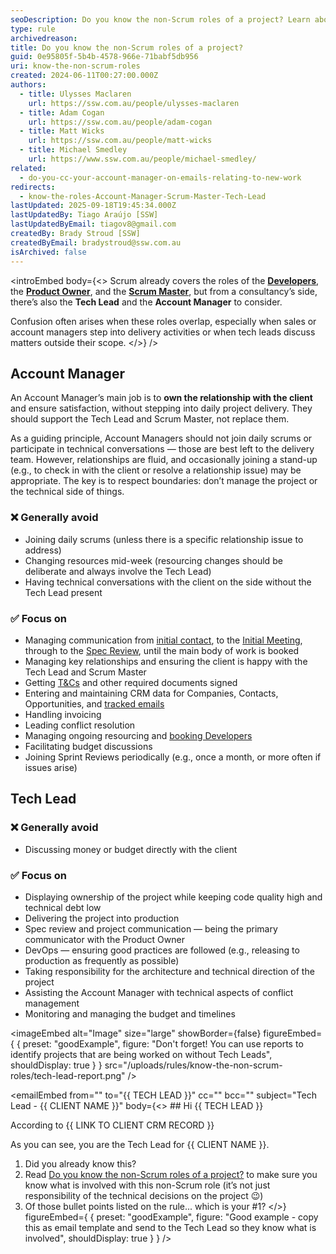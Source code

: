 ```yaml
---
seoDescription: Do you know the non-Scrum roles of a project? Learn about Account Manager and Tech Lead responsibilities beyond Scrum framework.
type: rule
archivedreason:
title: Do you know the non-Scrum roles of a project?
guid: 0e95805f-5b4b-4578-966e-71babf5db956
uri: know-the-non-scrum-roles
created: 2024-06-11T00:27:00.000Z
authors:
  - title: Ulysses Maclaren
    url: https://ssw.com.au/people/ulysses-maclaren
  - title: Adam Cogan
    url: https://ssw.com.au/people/adam-cogan
  - title: Matt Wicks
    url: https://ssw.com.au/people/matt-wicks
  - title: Michael Smedley
    url: https://www.ssw.com.au/people/michael-smedley/
related:
  - do-you-cc-your-account-manager-on-emails-relating-to-new-work
redirects:
  - know-the-roles-Account-Manager-Scrum-Master-Tech-Lead
lastUpdated: 2025-09-18T19:45:34.000Z
lastUpdatedBy: Tiago Araújo [SSW]
lastUpdatedByEmail: tiagov8@gmail.com
createdBy: Brady Stroud [SSW]
createdByEmail: bradystroud@ssw.com.au
isArchived: false
---
```


<introEmbed
  body={<>
Scrum already covers the roles of the **[Developers](https://www.youtube.com/watch?v=vLqCkj0PvtE)**, the **[Product Owner](/do-you-know-the-how-to-be-a-good-product-owner)**, and the **[Scrum Master](/the-team-do-you-help-your-scrum-master-not-scrummaster-protect-and-serve-the-team)**, but from a consultancy’s side, there’s also the **Tech Lead** and the **Account Manager** to consider.

Confusion often arises when these roles overlap, especially when sales or account managers step into delivery activities or when tech leads discuss matters outside their scope.
  </>}
/>
## Account Manager

An Account Manager’s main job is to **own the relationship with the client** and ensure satisfaction, without stepping into daily project delivery. They should support the Tech Lead and Scrum Master, not replace them.

As a guiding principle, Account Managers should not join daily scrums or participate in technical conversations — those are best left to the delivery team. However, relationships are fluid, and occasionally joining a stand-up (e.g., to check in with the client or resolve a relationship issue) may be appropriate. The key is to respect boundaries: don’t manage the project or the technical side of things.

### ❌ Generally avoid

* Joining daily scrums (unless there is a specific relationship issue to address)
* Changing resources mid-week (resourcing changes should be deliberate and always involve the Tech Lead)
* Having technical conversations with the client on the side without the Tech Lead present

### ✅ Focus on

* Managing communication from [initial contact](/do-you-manage-your-inbound-leads-effectively), to the [Initial Meeting](/meetings-do-you-know-the-agenda-for-the-initial-meeting), through to the [Spec Review](/rules-to-better-specification-reviews), until the main body of work is booked
* Managing key relationships and ensuring the client is happy with the Tech Lead and Scrum Master
* Getting [T&Cs](https://www.ssw.com.au/ssw/Standards/Forms/ConsultingOrderTermsConditions.aspx) and other required documents signed
* Entering and maintaining CRM data for Companies, Contacts, Opportunities, and [tracked emails](/track-important-emails)
* Handling invoicing
* Leading conflict resolution
* Managing ongoing resourcing and [booking Developers](/scheduling-do-you-know-how-to-book-developers-for-a-project)
* Facilitating budget discussions
* Joining Sprint Reviews periodically (e.g., once a month, or more often if issues arise)

## Tech Lead

### ❌ Generally avoid

* Discussing money or budget directly with the client

### ✅ Focus on

* Displaying ownership of the project while keeping code quality high and technical debt low
* Delivering the project into production
* Spec review and project communication — being the primary communicator with the Product Owner
* DevOps — ensuring good practices are followed (e.g., releasing to production as frequently as possible)
* Taking responsibility for the architecture and technical direction of the project
* Assisting the Account Manager with technical aspects of conflict management
* Monitoring and managing the budget and timelines

<imageEmbed
  alt="Image"
  size="large"
  showBorder={false}
  figureEmbed={ {
    preset: "goodExample",
    figure: "Don't forget! You can use reports to identify projects that are being worked on without Tech Leads",
    shouldDisplay: true
  } }
  src="/uploads/rules/know-the-non-scrum-roles/tech-lead-report.png"
/>

<emailEmbed
  from=""
  to="&#123;&#123; TECH LEAD &#125;&#125;"
  cc=""
  bcc=""
  subject="Tech Lead - &#123;&#123; CLIENT NAME &#125;&#125;"
  body={<>
    ## Hi &#123;&#123; TECH LEAD &#125;&#125;

According to &#123;&#123; LINK TO CLIENT CRM RECORD &#125;&#125;

As you can see, you are the Tech Lead for &#123;&#123; CLIENT NAME &#125;&#125;.

1. Did you already know this?
2. Read [Do you know the non-Scrum roles of a project?](/know-the-non-scrum-roles) to make sure you know what is involved with this non-Scrum role (it’s not just responsibility of the technical decisions on the project 😉)
3. Of those bullet points listed on the rule... which is your #1?
  </>}
  figureEmbed={ {
    preset: "goodExample",
    figure: "Good example - copy this as email template and send to the Tech Lead so they know what is involved",
    shouldDisplay: true
  } }
/>
